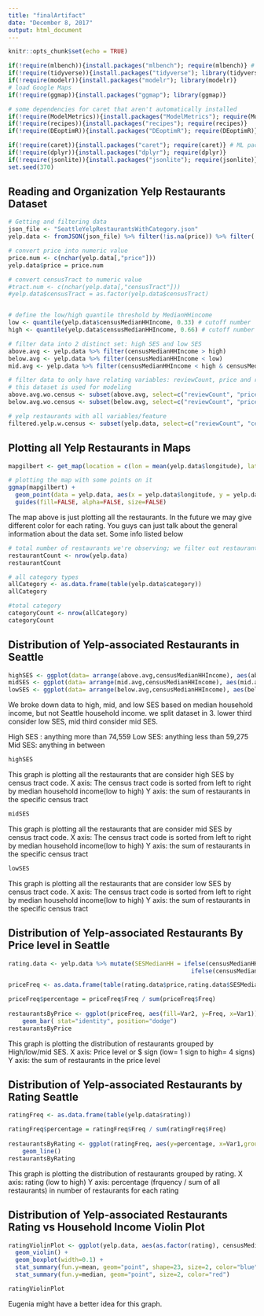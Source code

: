 ```yaml
---
title: "finalArtifact"
date: "December 8, 2017"
output: html_document
---
```


```r
knitr::opts_chunk$set(echo = TRUE)
```

```r
if(!require(mlbench)){install.packages("mlbench"); require(mlbench)} # common datasets to use
if(!require(tidyverse)){install.packages("tidyverse"); library(tidyverse)} 
if(!require(modelr)){install.packages("modelr"); library(modelr)} 
# load Google Maps
if(!require(ggmap)){install.packages("ggmap"); library(ggmap)}

# some dependencies for caret that aren't automatically installed
if(!require(ModelMetrics)){install.packages("ModelMetrics"); require(ModelMetrics)}
if(!require(recipes)){install.packages("recipes"); require(recipes)}
if(!require(DEoptimR)){install.packages("DEoptimR"); require(DEoptimR)}

if(!require(caret)){install.packages("caret"); require(caret)} # ML package WITHOUT its dependencies. Should not take as long
if(!require(dplyr)){install.packages("dplyr"); require(dplyr)}
if(!require(jsonlite)){install.packages("jsonlite"); require(jsonlite)}
set.seed(370)
```

## Reading and Organization Yelp Restaurants Dataset
```r
# Getting and filtering data
json_file <- "SeattleYelpRestaurantsWithCategory.json"
yelp.data <- fromJSON(json_file) %>% filter(!is.na(price)) %>% filter(!is.na(reviewCount)) %>% filter(!is.na(censusMedianHHIncome)) %>% filter(!is.na(censusIncomePerCapita)) %>% filter(!is.na(censusGiniIndexOfInequality)) %>% filter(!is.na(rating)) %>% filter(!is.na(category)) %>% filter(!is.na(censusTract)) 

# convert price into numeric value
price.num <- c(nchar(yelp.data[,"price"]))
yelp.data$price = price.num

# convert censusTract to numeric value
#tract.num <- c(nchar(yelp.data[,"censusTract"]))
#yelp.data$censusTract = as.factor(yelp.data$censusTract)


# define the low/high quantile threshold by MedianHHincome
low <- quantile(yelp.data$censusMedianHHIncome, 0.33) # cutoff number
high <- quantile(yelp.data$censusMedianHHIncome, 0.66) # cutoff number

# filter data into 2 distinct set: high SES and low SES
above.avg <- yelp.data %>% filter(censusMedianHHIncome > high)
below.avg <- yelp.data %>% filter(censusMedianHHIncome < low)
mid.avg <- yelp.data %>% filter(censusMedianHHIncome < high & censusMedianHHIncome > low)

# filter data to only have relating variables: reviewCount, price and rating
# this dataset is used for modeling
above.avg.wo.census <- subset(above.avg, select=c("reviewCount", "price", "rating"))
below.avg.wo.census <- subset(below.avg, select=c("reviewCount", "price", "rating"))

# yelp restaurants with all variables/feature
filtered.yelp.w.census <- subset(yelp.data, select=c("reviewCount", "censusTract", "censusMedianHHIncome", "censusIncomePerCapita", "censusGiniIndexOfInequality", "category", "price"))
```

## Plotting all Yelp Restaurants in Maps
```r
mapgilbert <- get_map(location = c(lon = mean(yelp.data$longitude), lat = mean(yelp.data$latitude)), zoom = 11, maptype = "roadmap", scale = "auto")

# plotting the map with some points on it
ggmap(mapgilbert) +
  geom_point(data = yelp.data, aes(x = yelp.data$longitude, y = yelp.data$latitude, fill = "red", alpha = 0.8), size = 2, shape = 21) +
  guides(fill=FALSE, alpha=FALSE, size=FALSE)

```
The map above is just plotting all the restaurants. In the future we may give different color for each rating. You guys can just talk about the general information about the data set. Some info listed below

```r
# total number of restaurants we're observing; we filter out restaurants that don't have PriceLevel, Category, and Rating
restaurantCount <- nrow(yelp.data)
restaurantCount

# all category types
allCategory <- as.data.frame(table(yelp.data$category))
allCategory

#total category
categoryCount <- nrow(allCategory)
categoryCount
```



## Distribution of Yelp-associated Restaurants in Seattle
```r
highSES <- ggplot(data= arrange(above.avg,censusMedianHHIncome), aes(above.avg$censusTract)) +geom_bar() + theme(axis.text.x = element_text(angle = 90, hjust = 1))
midSES <- ggplot(data= arrange(mid.avg,censusMedianHHIncome), aes(mid.avg$censusTract)) +geom_bar() + theme(axis.text.x = element_text(angle = 90, hjust = 1))
lowSES <- ggplot(data= arrange(below.avg,censusMedianHHIncome), aes(below.avg$censusTract)) +geom_bar() + theme(axis.text.x = element_text(angle = 90, hjust = 1))
```

We broke down data to high, mid, and low SES based on median household income, but not Seattle household income. we split dataset in 3. lower third consider low SES, mid third consider mid SES.

High SES : anything more than 74,559
Low SES: anything less than 59,275
Mid SES: anything in between

```r
highSES
```

This graph is plotting all the restaurants that are consider high SES by census tract code. 
X axis: The census tract code is sorted from left to right by median household income(low to high)
Y axis: the sum of restaurants in the specific census tract

```r
midSES
```

This graph is plotting all the restaurants that are consider mid SES by census tract code. 
X axis: The census tract code is sorted from left to right by median household income(low to high)
Y axis: the sum of restaurants in the specific census tract

```r
lowSES
```

This graph is plotting all the restaurants that are consider low SES by census tract code. 
X axis: The census tract code is sorted from left to right by median household income(low to high)
Y axis: the sum of restaurants in the specific census tract


## Distribution of Yelp-associated Restaurants By Price level in Seattle
```r
rating.data <- yelp.data %>% mutate(SESMedianHH = ifelse(censusMedianHHIncome < 62133, "Low SES", 
                                                    ifelse(censusMedianHHIncome > 85696, "High SES", "Mid SES")))

priceFreq <- as.data.frame(table(rating.data$price,rating.data$SESMedianHH))

priceFreq$percentage = priceFreq$Freq / sum(priceFreq$Freq)
  
restaurantsByPrice <- ggplot(priceFreq, aes(fill=Var2, y=Freq, x=Var1)) + 
    geom_bar( stat="identity", position="dodge")
restaurantsByPrice
```

This graph is plotting the distribution of restaurants grouped by High/low/mid SES. 
X axis: Price level or $ sign (low= 1 sign to high= 4 signs)
Y axis: the sum of restaurants in the price level


## Distribution of Yelp-associated Restaurants by Rating Seattle
```r
ratingFreq <- as.data.frame(table(yelp.data$rating))

ratingFreq$percentage = ratingFreq$Freq / sum(ratingFreq$Freq)
  
restaurantsByRating <- ggplot(ratingFreq, aes(y=percentage, x=Var1,group=1)) + 
    geom_line()
restaurantsByRating
```

This graph is plotting the distribution of restaurants grouped by rating. 
X axis: rating (low to high)
Y axis: percentage (frquency / sum of all restaurants) in number of restaurants for each rating


## Distribution of Yelp-associated Restaurants Rating vs Household Income Violin Plot
```r
ratingViolinPlot <- ggplot(yelp.data, aes(as.factor(rating), censusMedianHHIncome)) +
  geom_violin() +
  geom_boxplot(width=0.1) +
  stat_summary(fun.y=mean, geom="point", shape=23, size=2, color="blue") +
  stat_summary(fun.y=median, geom="point", size=2, color="red")

ratingViolinPlot
```

Eugenia might have a better idea for this graph.